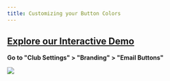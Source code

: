 ```yaml
---
title: Customizing your Button Colors
---
```

## [Explore our Interactive Demo](https://intros-ai.navattic.com/4u2r0xpq)

**Go to "Club Settings" > "Branding" > "Email Buttons"**

![](/images/changing-button-colors-1.png)
